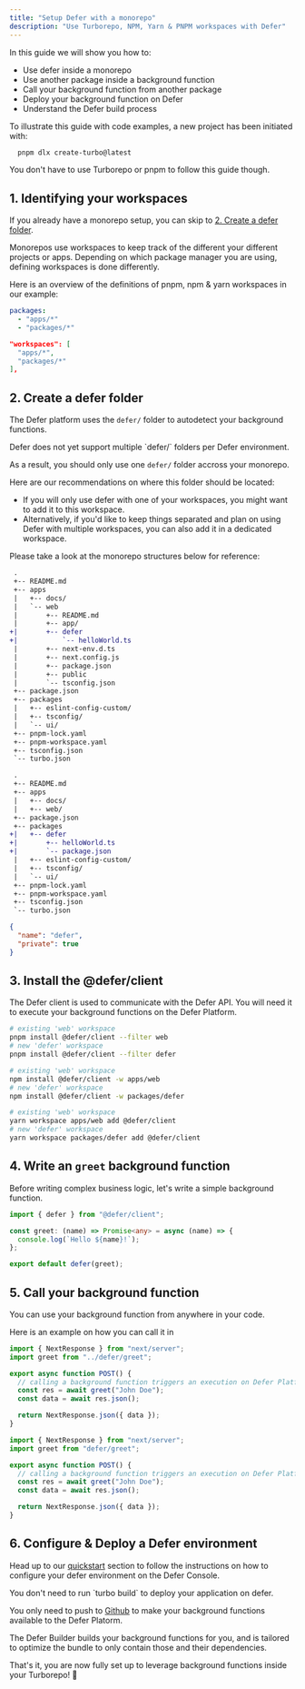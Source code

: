```yaml
---
title: "Setup Defer with a monorepo"
description: "Use Turborepo, NPM, Yarn & PNPM workspaces with Defer"
---
```


In this guide we will show you how to:

- Use defer inside a monorepo
- Use another package inside a background function
- Call your background function from another package
- Deploy your background function on Defer
- Understand the Defer build process

<Note>
  To illustrate this guide with code examples, a new project has been initiated
  with:

```bash
  pnpm dlx create-turbo@latest
```

You don't have to use Turborepo or pnpm to follow this guide though.

</Note>

## 1. Identifying your workspaces

If you already have a monorepo setup, you can skip to
[2. Create a defer folder](/guides/monorepo#2-create-a-defer-folder).

Monorepos use workspaces to keep track of the different your different projects
or apps. Depending on which package manager you are using, defining workspaces
is done differently.

Here is an overview of the definitions of pnpm, npm & yarn workspaces in our
example:

<CodeGroup>

```yaml pnpm workspaces - pnpm-workspace.yaml
packages:
  - "apps/*"
  - "packages/*"
```

```json npm / yarn workspaces - package.json
"workspaces": [
  "apps/*",
  "packages/*"
],
```

</CodeGroup>

## 2. Create a defer folder

The Defer platform uses the `defer/` folder to autodetect your background
functions.

<Warning>
  Defer does not yet support multiple `defer/` folders per Defer environment.
</Warning>

As a result, you should only use one `defer/` folder accross your monorepo.

Here are our recommendations on where this folder should be located:

- If you will only use defer with one of your workspaces, you might want to add
  it to this workspace.
- Alternatively, if you'd like to keep things separated and plan on using Defer
  with multiple workspaces, you can also add it in a dedicated workspace.

Please take a look at the monorepo structures below for reference:

<CodeGroup>

```diff Existing workspace
 .
 +-- README.md
 +-- apps
 |   +-- docs/
 |   `-- web
 |       +-- README.md
 |       +-- app/
+|       +-- defer
+|           `-- helloWorld.ts
 |       +-- next-env.d.ts
 |       +-- next.config.js
 |       +-- package.json
 |       +-- public
 |       `-- tsconfig.json
 +-- package.json
 +-- packages
 |   +-- eslint-config-custom/
 |   +-- tsconfig/
 |   `-- ui/
 +-- pnpm-lock.yaml
 +-- pnpm-workspace.yaml
 +-- tsconfig.json
 `-- turbo.json
```

```diff New workspace
 .
 +-- README.md
 +-- apps
 |   +-- docs/
 |   +-- web/
 +-- package.json
 +-- packages
+|   +-- defer
+|       +-- helloWorld.ts
+|       `-- package.json
 |   +-- eslint-config-custom/
 |   +-- tsconfig/
 |   `-- ui/
 +-- pnpm-lock.yaml
 +-- pnpm-workspace.yaml
 +-- tsconfig.json
 `-- turbo.json
```

```json New workspace - packages/defer/package.json
{
  "name": "defer",
  "private": true
}
```

</CodeGroup>

## 3. Install the @defer/client

The Defer client is used to communicate with the Defer API. You will need it to
execute your background functions on the Defer Platform.

<CodeGroup>

```bash pnpm
# existing 'web' workspace
pnpm install @defer/client --filter web
# new 'defer' workspace
pnpm install @defer/client --filter defer
```

```bash npm
# existing 'web' workspace
npm install @defer/client -w apps/web
# new 'defer' workspace
npm install @defer/client -w packages/defer
```

```bash yarn
# existing 'web' workspace
yarn workspace apps/web add @defer/client
# new 'defer' workspace
yarn workspace packages/defer add @defer/client
```

</CodeGroup>

## 4. Write an `greet` background function

Before writing complex business logic, let's write a simple background function.

```ts
import { defer } from "@defer/client";

const greet: (name) => Promise<any> = async (name) => {
  console.log(`Hello ${name}!`);
};

export default defer(greet);
```

## 5. Call your background function

You can use your background function from anywhere in your code.

Here is an example on how you can call it in

<CodeGroup>

```ts Existing workspace - apps/web/app/route.ts
import { NextResponse } from "next/server";
import greet from "../defer/greet";

export async function POST() {
  // calling a background function triggers an execution on Defer Platform
  const res = await greet("John Doe");
  const data = await res.json();

  return NextResponse.json({ data });
}
```

```ts Existing workspace - apps/web/app/route.ts
import { NextResponse } from "next/server";
import greet from "defer/greet";

export async function POST() {
  // calling a background function triggers an execution on Defer Platform
  const res = await greet("John Doe");
  const data = await res.json();

  return NextResponse.json({ data });
}
```

</CodeGroup>

## 6. Configure & Deploy a Defer environment

Head up to our [quickstart](/get-started/quickstart/nextjs#configure) section to
follow the instructions on how to configure your defer environment on the Defer
Console.

<Note>
  You don't need to run `turbo build` to deploy your application on defer.

You only need to push to [Github](https://github.com/) to make your background
functions available to the Defer Platorm.

The Defer Builder builds your background functions for you, and is tailored to
optimize the bundle to only contain those and their dependencies.

</Note>

That's it, you are now fully set up to leverage background functions inside your
Turborepo! 🎉
